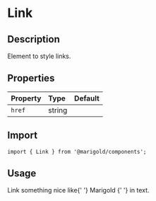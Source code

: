 
<Meta title="Components/Typography/Link" />

# Link

## Description

Element to style links.

## Properties

| Property | Type   | Default |
| :------- | :----- | :------ |
| `href`   | string |         |

## Import

```tsx
import { Link } from '@marigold/components';
```

## Usage

<Preview>
  <Story name="Link">
    <Text>
      Link something nice like{' '}
      <Link href="#!" target="_blank">
        Marigold
      </Link>{' '}
      in text.
    </Text>
  </Story>
</Preview>
